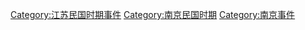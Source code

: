 [[Category:江苏民国时期事件|Category:江苏民国时期事件]]
[[Category:南京民国时期|Category:南京民国时期]]
[[Category:南京事件|Category:南京事件]]